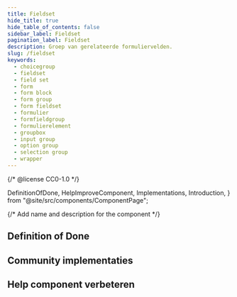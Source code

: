 ```yaml
---
title: Fieldset
hide_title: true
hide_table_of_contents: false
sidebar_label: Fieldset
pagination_label: Fieldset
description: Groep van gerelateerde formuliervelden.
slug: /fieldset
keywords:
  - choicegroup
  - fieldset
  - field set
  - form
  - form block
  - form group
  - form fieldset
  - formulier
  - formfieldgroup
  - formulierelement
  - groupbox
  - input group
  - option group
  - selection group
  - wrapper
---
```


{/* @license CC0-1.0 */}

  DefinitionOfDone,
  HelpImproveComponent,
  Implementations,
  Introduction,
} from "@site/src/components/ComponentPage";

{/* Add name and description for the component */}


<Introduction component={component} headingLevel={1} description={description} />

## Definition of Done

<DefinitionOfDone component={component} headingLevel={3} />

## Community implementaties

<Implementations component={component} headingLevel={3} />

## Help component verbeteren

<HelpImproveComponent component={component} headingLevel={3} />
